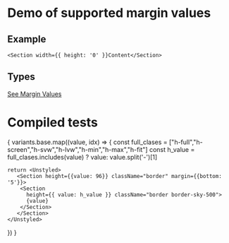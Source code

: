 
# Demo of supported margin values

## Example
```
<Section width={{ height: '0' }}Content</Section>
```
## Types
[See Margin Values](https://github.com/bolanosdev/phoenix-ui/blob/main/libraries/types/sizing/width.types.ts)


# Compiled tests
{
  variants.base.map((value, idx) => {
    const full_clases = ["h-full","h-screen","h-svw","h-lvw","h-min","h-max","h-fit"]
    const h_value = full_clases.includes(value) ? value: value.split('-')[1]

    return <Unstyled>
       <Section height={{value: 96}} className="border" margin={{bottom: '5'}}>
        <Section
          height={{ value: h_value }} className="border border-sky-500">
          {value}
        </Section>
       </Section>
    </Unstyled>
  })
}


